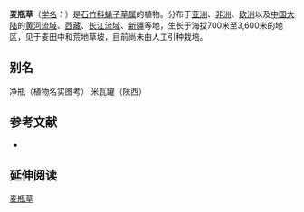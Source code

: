 {{Speciesbox
| name = 麦瓶草
| status = 
| status_system = 
| image = 植物名實圖考·淨瓶.jpg
| image_caption = 出自《[[植物名實圖考|植物名實圖考]]》
| genus = Silene
| species = conoidea
| authority = L.
}}

'''麦瓶草'''（[[学名|学名]]：{{lang|la|''Silene conoidea''}}）是[[石竹科|石竹科]][[蝇子草属|蝇子草属]]的植物。分布于[[亚洲|亚洲]]、[[非洲|非洲]]、[[欧洲|欧洲]]以及[[中国大陆|中国大陆]]的[[黄河流域|黄河流域]]、[[西藏|西藏]]、[[长江流域|长江流域]]、[[新疆|新疆]]等地，生长于海拔700米至3,600米的地区，见于麦田中和荒地草坡，目前尚未由人工引种栽培。

== 别名 ==
净瓶（植物名实图考） 米瓦罐（陕西）

== 参考文献 ==
<div class="references-small">
* {{cite web| url =http://www.bioinfo.cn/db05/KmzwSpecies.php?action=view&id=1856| title =麦瓶草| work =《中国高等植物数据库全库》| publisher =中国科学院微生物研究所| author =昆明植物研究所| accessdate =2009-02-22| deadurl =yes| archiveurl =https://web.archive.org/web/20160305021633/http://www.bioinfo.cn/db05/KmzwSpecies.php?action=view&id=1856| archivedate =2016-03-05}}
</div>

== 延伸阅读 ==
{{Wikisource further reading}}

{{Taxonbar|from=Q7514460}}

[[Category:蝇子草属|麦瓶草]]


{{植物小作品}}